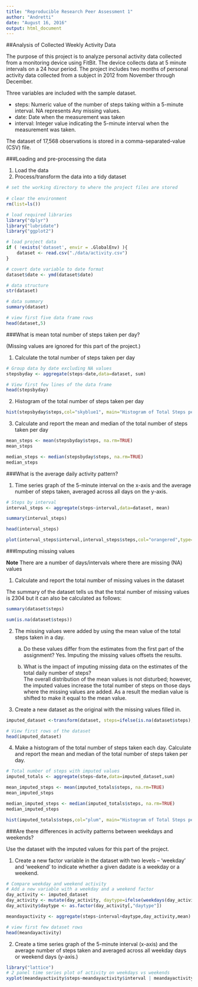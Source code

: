 ```yaml
---
title: "Reproducible Research Peer Assessment 1"
author: "Andretti"
date: "August 16, 2016"
output: html_document
---
```


##Analysis of Collected Weekly Activity Data

The purpose of this project is to analyze personal activity data collected from a monitoring device using FitBit.  The device collects data at 5 minute intervals on a 24 hour period.  The project includes two months of personal activity data collected from a subject in 2012 from November through December.  

Three variables are included with the sample dataset.

- steps: Numeric value of the number of steps taking within a 5-minute interval.  NA represents Any missing values.
- date: Date when the measurement was taken
- interval: Integer value indicating the 5-minute interval when the measurement was taken.

The dataset of 17,568 observations is stored in a comma-separated-value (CSV) file.  
  
###Loading and pre-processing the data

1. Load the data
2. Process/transform the data into a tidy dataset

```r
# set the working directory to where the project files are stored
 
# clear the environment
rm(list=ls())

# load required libraries
library("dplyr")
library("lubridate")
library("ggplot2")

# load project data
if ( !exists('dataset', envir = .GlobalEnv) ){
    dataset <- read.csv("./data/activity.csv")
}

# covert date variable to date format
dataset$date <- ymd(dataset$date)

# data structure
str(dataset)

# data summary
summary(dataset)

# view first five data frame rows
head(dataset,5)
```

###What is mean total number of steps taken per day?

(Missing values are ignored for this part of the project.)

1. Calculate the total number of steps taken per day

```r
# Group data by date excluding NA values
stepsbyday <- aggregate(steps~date,data=dataset, sum)

# View first few lines of the data frame
head(stepsbyday)

```

2. Histogram of the total number of steps taken per day

```r
hist(stepsbyday$steps,col="skyblue1", main="Histogram of Total Steps per Day (NAs Excluded)", xlab="Steps per Day", breaks=seq(from=0,to=25000,by=1000))
```

3. Calculate and report the mean and median of the total number of steps taken per day
```r
mean_steps <- mean(stepsbyday$steps, na.rm=TRUE)
mean_steps

median_steps <- median(stepsbyday$steps, na.rm=TRUE)
median_steps
```

###What is the average daily activity pattern?

1. Time series graph of the 5-minute interval on the x-axis and the average number of steps taken, averaged across all days on the y-axis.

```r
# Steps by interval
interval_steps <- aggregate(steps~interval,data=dataset, mean)

summary(interval_steps)

head(interval_steps)

plot(interval_steps$interval,interval_steps$steps,col="orangered",type="l", lwd=2,  main="Average Number of Steps per Day by Interval (NAs Excluded)", xlab="Time Interval", ylab="Average Number of Steps")
```

###Imputing missing values

**Note** There are a number of days/intervals where there are missing (NA) values

1. Calculate and report the total number of missing values in the dataset

The summary of the dataset tells us that the total number of missing values is 2304 but it can also be calculated as follows:

```r
summary(dataset$steps)

sum(is.na(dataset$steps))
```

2. The missing values were added by using the mean value of the total steps taken in a day.
    a. Do these values differ from the estimates from the first part of the assignment?
        Yes.  Imputing the missing values offsets the results.  
        
    b. What is the impact of imputing missing data on the estimates of the total daily number of steps?  
        The overall distribution of the mean values is not disturbed; however, the imputed values increase the total number of steps on those days where the missing values are added. As a result the median value is shifted to make it equal to the mean value.
    
3. Create a new dataset as the original with the missing values filled in.

```r
imputed_dataset <-transform(dataset, steps=ifelse(is.na(dataset$steps), interval_steps$steps[match(dataset$interval, interval_steps$interval)], dataset$steps))

# View first rows of the dataset
head(imputed_dataset)
```

4. Make a histogram of the total number of steps taken each day.  Calculate and report the mean and median of the total number of steps taken per day.

```r
# Total number of steps with imputed values
imputed_totals <- aggregate(steps~date,data=imputed_dataset,sum)

mean_imputed_steps <- mean(imputed_totals$steps, na.rm=TRUE)
mean_imputed_steps

median_imputed_steps <- median(imputed_totals$steps, na.rm=TRUE)
median_imputed_steps

hist(imputed_totals$steps,col="plum", main="Histogram of Total Steps per Day with Imputed Missing Values", xlab="Steps per Day", breaks=seq(from=0,to=25000,by=1000))
```

###Are there differences in activity patterns between weekdays and weekends?

Use the dataset with the imputed values for this part of the project.

1. Create a new factor variable in the dataset with two levels -- 'weekday' and 'weekend' to indicate whether a given dadate is a weekday or a weekend.

```r
# Compare weekday and weekend activity
# Add a new variable with a weekday and a weekend factor
day_activity <- imputed_dataset
day_activity <- mutate(day_activity, daytype=ifelse(weekdays(day_activity$date,abbreviate = F) %in% c('Saturday','Sunday'),"weekend","weekday"))
day_activity$daytype <- as.factor(day_activity[,"daytype"])

meandayactivity <- aggregate(steps~interval+daytype,day_activity,mean)

# view first few dataset rows
head(meandayactivity)    
```

2. Create a time series graph of the 5-minute interval (x-axis) and the average number of steps taken and averaged across all weekday days or weekend days (y-axis.)

```r
library("lattice")
# 2 panel time series plot of activity on weekdays vs weekends
xyplot(meandayactivity$steps~meandayactivity$interval | meandayactivity$daytype,layout=c(1,2),type="l",xlab="Activity Interval", ylab="Average Number of Steps", main="Time Series Average Steps by 5-Minute Intervals")
```
